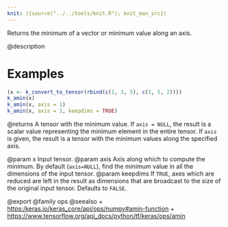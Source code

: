 ```yaml
---
knit: ({source("../../tools/knit.R"); knit_man_src})
---
```

Returns the minimum of a vector or minimum value along an axis.

@description

# Examples
```r
(x <- k_convert_to_tensor(rbind(c(1, 3, 5), c(1, 5, 2))))
k_amin(x)
k_amin(x, axis = 1)
k_amin(x, axis = 1, keepdims = TRUE)
```

@returns
A tensor with the minimum value. If `axis = NULL`, the result is a scalar
value representing the minimum element in the entire tensor. If `axis` is
given, the result is a tensor with the minimum values along
the specified axis.

@param x Input tensor.
@param axis Axis along which to compute the minimum.
    By default (`axis=NULL`), find the minimum value in all the
    dimensions of the input tensor.
@param keepdims If `TRUE`, axes which are reduced are left in the result as
    dimensions that are broadcast to the size of the original
    input tensor. Defaults to `FALSE`.

@export
@family ops
@seealso
+ <https:/keras.io/keras_core/api/ops/numpy#amin-function>
+ <https://www.tensorflow.org/api_docs/python/tf/keras/ops/amin>
